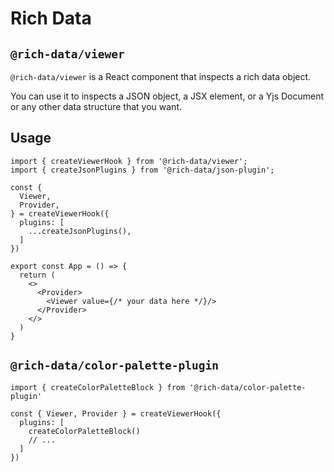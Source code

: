 # Rich Data

## `@rich-data/viewer`

`@rich-data/viewer` is a React component that inspects a rich data object.

You can use it to inspects
a JSON object,
a JSX element,
or a Yjs Document or any other data structure that you want.

## Usage


<HelloWorld/>

```tsx
import { createViewerHook } from '@rich-data/viewer';
import { createJsonPlugins } from '@rich-data/json-plugin';

const {
  Viewer,
  Provider,
} = createViewerHook({
  plugins: [
    ...createJsonPlugins(),
  ]
})

export const App = () => {
  return (
    <>
      <Provider>
        <Viewer value={/* your data here */}/>
      </Provider>
    </>
  )
}
```

## `@rich-data/color-palette-plugin`


<ColorPalette/>

```tsx
import { createColorPaletteBlock } from '@rich-data/color-palette-plugin'

const { Viewer, Provider } = createViewerHook({
  plugins: [
    createColorPaletteBlock()
    // ...
  ]
})
```
